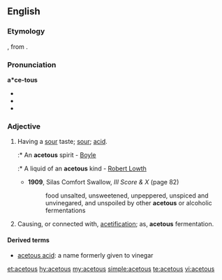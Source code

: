 ==English==

===Etymology===
{{etyl|la|en}} {{term|acetum||vinegar|lang=la}}, from {{term|acere||to be sour}}.

===Pronunciation===
'''a*ce-tous'''
* {{IPA|/ˈæ.sɪ.təs/|/əˈsiː.təs/|lang=en}}
* {{audio|en-us-acetous-1.ogg|Audio (US), variation 1|lang=en}}
* {{audio|en-us-acetous-2.ogg|Audio (US), variation 2|lang=en}}

===Adjective===
{{en-adj}}

# Having a [[sour]] taste; [[sour]]; [[acid]].
#:* An '''acetous''' spirit - [[Boyle]]
#:* A liquid of an '''acetous''' kind - [[w:Robert Lowth|Robert Lowth]]
#* '''1909''', Silas Comfort Swallow, ''III Score & X'' (page 82)
#*: food unsalted, unsweetened, unpeppered, unspiced and unvinegared, and unspoiled by other '''acetous''' or alcoholic fermentations
# Causing, or connected with, [[acetification]]; as, '''acetous''' fermentation.

====Derived terms====
* [[acetous acid]]: a name formerly given to vinegar

[[et:acetous]]
[[hy:acetous]]
[[my:acetous]]
[[simple:acetous]]
[[te:acetous]]
[[vi:acetous]]